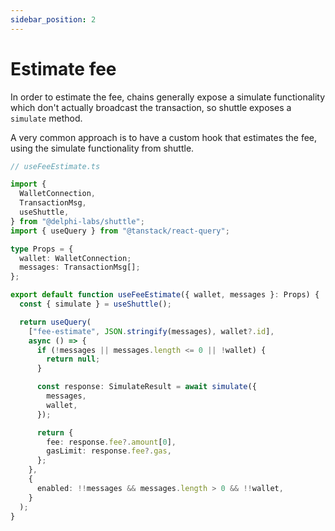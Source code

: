 ```yaml
---
sidebar_position: 2
---
```


# Estimate fee

In order to estimate the fee, chains generally expose a simulate functionality which don't actually broadcast the transaction, so shuttle exposes a `simulate` method.

A very common approach is to have a custom hook that estimates the fee, using the simulate functionality from shuttle.

```ts
// useFeeEstimate.ts

import {
  WalletConnection,
  TransactionMsg,
  useShuttle,
} from "@delphi-labs/shuttle";
import { useQuery } from "@tanstack/react-query";

type Props = {
  wallet: WalletConnection;
  messages: TransactionMsg[];
};

export default function useFeeEstimate({ wallet, messages }: Props) {
  const { simulate } = useShuttle();

  return useQuery(
    ["fee-estimate", JSON.stringify(messages), wallet?.id],
    async () => {
      if (!messages || messages.length <= 0 || !wallet) {
        return null;
      }

      const response: SimulateResult = await simulate({
        messages,
        wallet,
      });

      return {
        fee: response.fee?.amount[0],
        gasLimit: response.fee?.gas,
      };
    },
    {
      enabled: !!messages && messages.length > 0 && !!wallet,
    }
  );
}
```
